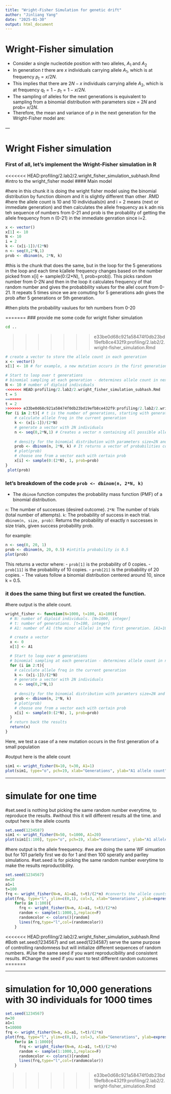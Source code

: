 ```yaml
---
title: "Wright-Fisher Simulation for genetic drift"
author: "Jinliang Yang"
date: "2025-01-30"
output: html_document
---
```


# Wright-Fisher simulation

- Consider a single nucleotide position with two alleles, $A_1$ and $A_2$
- In generation $t$ there are $x$ individuals carrying allele $A_1$, which is at frequency $p_t = x/2N$.
- This implies that there are $2N - x$ individuals carrying allele $A_2$, which is at frequency $q_t = 1- p_t= 1- x/2N$.
- The sampling of alleles for the next generations is equivalent to sampling from a binomial distribution with parameters size = $2N$ and prob= $x/2N$.
- Therefore, the mean and variance of $p$ in the next generation for the Wright-Fisher model are:


\begin{align*}
E(p_{t+}) &= p_t \\
Var(p_{t+1}) &= p_tq_t/2N 
\end{align*}
---

# Wright Fisher simulation

### First of all, let's implement the Wright-Fisher simulation in R

<<<<<<< HEAD:profiling/2.lab2/2.wright_fisher_simulation_subhash.Rmd
#intro to the wright_fisher model 
#### Main model


#here in this chunk it is doing the wright fisher model using the binomial distribution by function dbinom and it is slightly different than other .RMD
#here the allele count is 10 and 10 individuals(n) and i = 2 means (next or immediate generation) and then calculates the allele frequency as k adn nis teh sequence of numbers from 0-21 and prob is the probablity of getting the allele frequency from n (0-21) in the immediate genration since i=2.

```r
x <- vector()
x[1] <- 10 
N <- 10 
i = 2
k <- (x[i-1])/(2*N)
n <- seq(0,2*N,1)
prob <- dbinom(n, 2*N, k)

```


#this is the chunk that does the same, but in the loop for the 5 generations in the loop and each time k(allele frequency changes based on the number picked from x[i] <- sample(0:(2*N), 1, prob=prob)). This picks random number from 0-2N and then in the loop it calculates frequency of that random number and gives the probabbility values for the allel count from 0-21. It repeats 5 times since we are comuting for 5 generations adn gives the prob after 5 generations or 5th generation.


#then plots the probability vaulues for teh numbers from 0-20

=======
### provide me some code for wright fisher simulation


```bash
cd ..
```

>>>>>>> e33be0d68c921a58474f0db23bd19efb8ce432f9:profiling/2.lab2/2.wright-fisher_simulation.Rmd
```r
# create a vector to store the allele count in each generation
x <- vector()
x[1] <- 10 # for example, a new mutation occurs in the first generation

# Start to loop over t generations
# binomial sampling at each generation - determines allele count in next generations
N <- 10 # number of diploid individuals
<<<<<<< HEAD:profiling/2.lab2/2.wright_fisher_simulation_subhash.Rmd
t = 5
=======
t = 2 
>>>>>>> e33be0d68c921a58474f0db23bd19efb8ce432f9:profiling/2.lab2/2.wright-fisher_simulation.Rmd
for (i in 2:t){ # t is the number of generations, starting with generation 2
    # calculate allele freq in the current generation
    k <- (x[i-1])/(2*N)
    # generate a vector with 2N individuals
    n <- seq(0,2*N,1) # Creates a vector n containing all possible allele counts from 0 to 2N
    
    # density for the binomial distribution with parameters size=2N and prob=k
    prob <- dbinom(n, 2*N, k) # It returns a vector of probabilities corresponding to the likelihood of observing each allele count n given:
    # plot(prob)
    # choose one from a vector each with certain prob
    x[i] <- sample(0:(2*N), 1, prob=prob)
}
 plot(prob)
```

### let's breakdown of the code `prob <- dbinom(n, 2*N, k)`
- The `dbinom` function computes the probability mass function (PMF) of a binomial distribution.

`n`: The number of successes (desired outcome).
`2*N`: The number of trials (total number of attempts).
`k`: The probability of success in each trial.
`dbinom(n, size, prob)`: Returns the probability of exactly n successes in size trials, given success probability prob.

for example:
```r
n <- seq(0, 20, 1)
prob <- dbinom(n, 20, 0.5) #intitla probability is 0.5
plot(prob)
```
This returns a vector where:
- `prob[1]` is the probability of 0 copies.
- `prob[11]` is the probability of 10 copies.
- `prob[21]` is the probability of 20 copies.
- The values follow a binomial distribution centered around 10, since k = 0.5.

### it does the same thing but first we created the function.
#here output is the allele count.

```r
wright_fisher <- function(N=1000, t=100, A1=100){
  # N: number of diploid individuals. [N=1000, integer]
  # t: number of generations. [t=100, integer]
  # A1: number of A1 (the minor allele) in the first generation. [A1=10, integer]

  # create a vector 
  x <- 0
  x[1] <- A1

  # Start to loop over m generations
  # binomial sampling at each generation - determines allele count in next generations
  for (i in 2:t){
    # calculate allele freq in the current generation
    k <- (x[i-1])/(2*N)
    # generate a vector with 2N individuals
    n <- seq(0,2*N,1)
    
    # density for the binomial distribution with paramters size=2N and prob=k
    prob <- dbinom(n, 2*N, k)
    # plot(prob)
    # choose one from a vector each with certain prob
    x[i] <- sample(0:(2*N), 1, prob=prob)
  }
  # return back the results
  return(x)
}
```

Here, we test a case of a new mutation occurs in the first generation of a small population    

#output here is the allele count
```r
sim1 <- wright_fisher(N=10, t=30, A1=1)
plot(sim1, type="o", pch=19, xlab="Generations", ylab="A1 allele count")
```


---

# simulate for one time
#set.seed is nothing but picking the same random number everytime, to reproduce the results.
#without this it will different results all the time. and output here is the allele counts

```r
set.seed(1234587)
sim1 <- wright_fisher(N=50, t=1000, A1=20)
plot(sim1[1:100], type="o", pch=19, xlab="Generations", ylab="A1 allele count")

```
#here output is the allele freequency.
#we are doing the same WF simuation but for 101 parlelly first we do for 1 and then 100 speratly and parlley simulations.
#set.seed is for picking the same random number everytime to make the results reproductibility.

```r
set.seed(1234567)
n=10
a1=1
t=100
frq <- wright_fisher(N=n, A1=a1, t=t)/(2*n) #converts the allele counts into allele frequencies
plot(frq, type="l", ylim=c(0,1), col=3, xlab="Generations", ylab=expression(p(A[1])))
    for(u in 1:100){
      frq <- wright_fisher(N=n, A1=a1, t=t)/(2*n)
      random <- sample(1:1000,1,replace=F)
      randomcolor <- colors()[random] 
      lines(frq,type="l",col=(randomcolor))
    }
```

<<<<<<< HEAD:profiling/2.lab2/2.wright_fisher_simulation_subhash.Rmd
#Both set.seed(1234567) and set.seed(1234587) serve the same purpose of controlling randomness but will initialize different sequences of random numbers. 
#Use the same seed if you want reproducibility and consistent results.
#Change the seed if you want to test different random outcomes
=======

---------

# simulation for 10,000 generations with 30 individuals for 1000 times

```r
set.seed(1234567)
n=30
a1=1
t=10000
frq <- wright_fisher(N=n, A1=a1, t=t)/(2*n)
plot(frq, type="l", ylim=c(0,1), col=3, xlab="Generations", ylab=expression(p(A[1])))
    for(u in 1:1000){
      frq <- wright_fisher(N=n, A1=a1, t=t)/(2*n)
      random <- sample(1:1000,1,replace=F)
      randomcolor <- colors()[random] 
      lines(frq,type="l",col=(randomcolor))
    }
```
>>>>>>> e33be0d68c921a58474f0db23bd19efb8ce432f9:profiling/2.lab2/2.wright-fisher_simulation.Rmd
